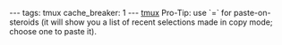 ---
tags: tmux
cache_breaker: 1
---
[[tmux]] Pro-Tip: use `<Prefix>=` for paste-on-steroids (it will show you a list of recent selections made in copy mode; choose one to paste it).

